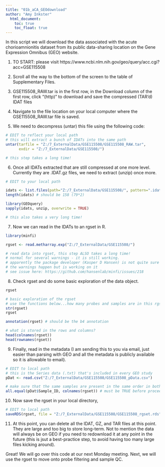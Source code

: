 ```yaml
---
title: "01b_aCA_GEOdownload"
author: "Amy Inkster"
  html_document:
    toc: true
    toc_float: true
---
```


In this script we will download the data associated with the acute chorioamnionitis dataset from its public data-sharing location on the Gene Expression Omnibus (GEO) website. 



1. TO START: please visit https://www.ncbi.nlm.nih.gov/geo/query/acc.cgi?acc=GSE115508 

2. Scroll all the way to the bottom of the screen to the table of Supplementary Files.

3. GSE115508_RAW.tar is in the first row, in the Download column of the first row, click "(http)" to download and save the compressed (TAR'd) IDAT files

4. Navigate to the file location on your local computer where the GSE115508_RAW.tar file is saved. 

5. We need to decompress (untar) this file using the following code:

```r

# EDIT to reflect your local path
# this will extract a bunch of IDATs into the same path
untar(tarfile = "Z:/7_ExternalData/GSE115508/GSE115508_RAW.tar",
      exdir = "Z:/7_ExternalData/GSE115508/")

# this step takes a long time! 

```


6. Once all IDATs extracted that are still compressed at one more level. Currently they are .IDAT.gz files, we need to extract (unzip) once more.

```r

# EDIT to your local path

idats <- list.files(path="Z:/7_ExternalData/GSE115508/", pattern=".idat.gz$", full.names=TRUE)
length(idats) # should be 158 (79*2)

library(GEOquery)
sapply(idats, unzip, overwrite = TRUE)

# this also takes a very long time!

```

7. Now we can read in the IDATs to an rgset in R.

```r

library(minfi)

rgset <- read.metharray.exp("Z:/7_ExternalData/GSE115508/")

# read data into rgset, this step ALSO takes a long time! 
# normal for several warnings - it is still working.
# apparently the package developer (Kasper D Hansen) is not quite sure why
# the warnings happen but is working on it
# see issue here: https://github.com/hansenlab/minfi/issues/218 

```


8. Check rgset and do some basic exploration of the data object.

```r

rgset 

# basic exploration of the rgset
# use the functions below...how many probes and samples are in this rgset?
str(rgset)
rgset

annotation(rgset) # should be the b4 annotation 

# what is stored in the rows and columns?
head(colnames(rgset))
head(rownames(rgset))

```


9. Finally, read in the metadata (I am sending this to you via email, just easier than parsing with GEO and all the metadata is publicly available so it is allowable to email).

```r

# EDIT to local path
# this is the Series data (.txt) that's included in every GEO study
pDat <- read.csv("Z:/7_ExternalData/GSE115508/GSE115508_pData.csv")

# make sure that the same samples are present in the same order in both rgset and pdata
all.equal(pDat$Sample_ID, colnames(rgset)) # must be TRUE before proceeding

```

10. Now save the rgset in your local directory, 

```r

# EDIT to local path
saveRDS(rgset, file = "Z:/7_ExternalData/GSE115508/GSE115508_rgset.rds")

```



11. At this point, you can delete all the IDAT, GZ, and TAR files at this point. They are large and too big to store long-term. Not to mention the data will always be on GEO if you need to redownload it at any point in the future (this is jsut a best-practice step, to avoid having too many large files kicking around).


Great! We will go over this code at our next Monday meeting. Next, we will use the rgset to move onto probe filtering and sample QC.


